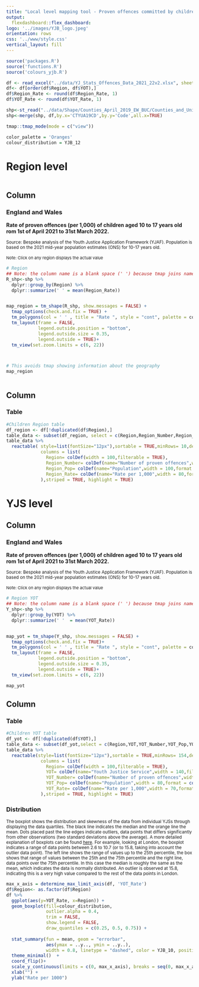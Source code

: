```yaml
---
title: "Local level mapping tool - Proven offences committed by children"
output: 
  flexdashboard::flex_dashboard:
logo: '../images/YJB_logo.jpeg'
orientation: rows
css: '../www/style.css'
vertical_layout: fill
---
```


```r
source('packages.R')
source('functions.R')
source('colours_yjb.R')
```


```r
df <- read_excel("../data/YJ_Stats_Offences_Data_2021_22v2.xlsx", sheet = "Data")
df<- df[order(df$Region, df$YOT),]
df$Region_Rate <- round(df$Region_Rate, 1)
df$YOT_Rate <- round(df$YOT_Rate, 1)

shp<-st_read("../data/Shape/Counties_April_2019_EW_BUC/Counties_and_Unitary_Authorities__April_2019__Boundaries_EW_BUC.shp")
shp<-merge(shp, df,by.x='CTYUA19CD',by.y='Code',all.x=TRUE)
```

```r
tmap::tmap_mode(mode = c("view"))

color_palette = 'Oranges'
colour_distribution = YJB_12

```

Region level {data-orientation=columns}
=====================================  



```r
```

Column {data-width=900}
-------------------------------------


### <B>England and Wales</B>

<B>Rate of proven offences (per 1,000) of children aged 10 to 17 years old rom 1st of April 2021 to 31st March 2022.</B>

<sup>Source: Bespoke analysis of the Youth Justice Application Framework (YJAF). Population is based on the 2021 mid-year population estimates (ONS) for 10-17 years old.</sup>

<p style="font-size: 11px">Note: Click on any region displays the actual value</p>


```r

# Region
## Note: the column name is a blank space (' ') because tmap joins names and the value without leaving a space. I tried different solutions (changing the size of the bubble, fonts - nothing delivers an acceptable result).
R_shp<-shp %>% 
  dplyr::group_by(Region) %>% 
  dplyr::summarize(' ' = mean(Region_Rate))


map_region = tm_shape(R_shp, show.messages = FALSE) +
  tmap_options(check.and.fix = TRUE) +
  tm_polygons(col = ' ' , title = "Rate ", style = "cont", palette = color_palette, contrast = 1)+
  tm_layout(frame = FALSE,
            legend.outside.position = "bottom",
            legend.outside.size = 0.35,
            legend.outside = TRUE)+
  tm_view(set.zoom.limits = c(6, 22))




```


```r
# This avoids tmap showing information about the geography
map_region
```



```r
```

Column {data-width=500, .tabset}
-------------------------------------
### <B>Table</B>
```r
#Children Region table
df_region <- df[!duplicated(df$Region),]
table_data <- subset(df_region, select = c(Region,Region_Number,Region_Pop,Region_Rate))
table_data %>%
  reactable( style=list(fontSize="12px"),sortable = TRUE,minRows= 10,defaultPageSize = 160,compact=TRUE,
             columns = list(
               Region= colDef(width = 100,filterable = TRUE),
               Region_Number= colDef(name="Number of proven offences",width = 100,format = colFormat(separators = TRUE)),
               Region_Pop= colDef(name="Population",width = 100,format = colFormat(separators = TRUE)),
               Region_Rate= colDef(name="Rate per 1,000",width = 80,format = colFormat(separators = TRUE, digits = 1))
             ),striped = TRUE, highlight = TRUE)
```



YJS level {data-orientation=columns}
=====================================  

Column {data-width=900}
-------------------------------------

### <B>England and Wales</B>


<B>Rate of proven offences (per 1,000) of children aged 10 to 17 years old rom 1st of April 2021 to 31st March 2022.</B>

<sup>Source: Bespoke analysis of the Youth Justice Application Framework (YJAF). Population is based on the 2021 mid-year population estimates (ONS) for 10-17 years old.</sup>

<p style="font-size: 11px">Note: Click on any region displays the actual value</p>

```r
# Region YOT
## Note: the column name is a blank space (' ') because tmap joins names and the value without leaving a space. I tried different solutions (changing the size of the bubble, fonts - nothing delivers an acceptable result).
Y_shp<-shp %>% 
  dplyr::group_by(YOT) %>% 
  dplyr::summarize(' '  = mean(YOT_Rate))


map_yot = tm_shape(Y_shp, show.messages = FALSE) +
  tmap_options(check.and.fix = TRUE)+
  tm_polygons(col = ' ' , title = "Rate ", style = "cont", palette = color_palette, contrast = 1)+
  tm_layout(frame = FALSE,
            legend.outside.position = "bottom",
            legend.outside.size = 0.35,
            legend.outside = TRUE)+
  tm_view(set.zoom.limits = c(6, 22))


```

```r
map_yot
```


Column {data-width=500, .tabset}
-------------------------------------
### <B>Table</B>
```r
#Children YOT table
df_yot <- df[!duplicated(df$YOT),]
table_data <- subset(df_yot,select = c(Region,YOT,YOT_Number,YOT_Pop,YOT_Rate))
table_data %>%
  reactable(style=list(fontSize="12px"),sortable = TRUE,minRows= 154,defaultPageSize = 160,compact=TRUE,
             columns = list(
               Region= colDef(width = 100,filterable = TRUE),
               YOT= colDef(name="Youth Justice Service",width = 140,filterable = TRUE),
               YOT_Number= colDef(name="Number of proven offences",width = 80,format = colFormat(separators = TRUE)),
               YOT_Pop= colDef(name="Population",width = 80,format = colFormat(separators = TRUE)),
               YOT_Rate= colDef(name="Rate per 1,000",width = 70,format = colFormat(separators = TRUE, digits = 1))
             ),striped = TRUE, highlight = TRUE)
```


### <B>Distribution </B>

<sup> The boxplot shows the distribution and skewness of the data  from individual YJSs through displaying the data quartiles. The black line indicates the median and the orange line the mean. Dots placed past the line edges indicate outliers, data points that differs significantly from other observations (two standard deviations above the average). A more detailed explanation of boxplots can be found [here](https://chartio.com/learn/charts/box-plot-complete-guide/). For example, looking at London, the boxplot indicates a range of data points between 2.6 to 10.7 (or to 15.8, taking into account the outlier data point). The left line shows the range of values up to the 25th percentile, the box shows that range of values between the 25th and the 75th percentile and the right line, data points over the 75th percentile.  In this case the median is roughly the same as the mean, which indicates the data is normally distributed. An outlier is observed at 15.8, indicating this is a very high value compared to the rest of the data points in London.  </sup>

```r

max_x_axis = determine_max_limit_axis(df, 'YOT_Rate')
df$Region<- as.factor(df$Region)
df %>%
  ggplot(aes(y=YOT_Rate, x=Region)) + 
  geom_boxplot(fill=colour_distribution,
               outlier.alpha = 0.4,
               trim = FALSE,
               show.legend = FALSE,
               draw_quantiles = c(0.25, 0.5, 0.75)) +
  
  stat_summary(fun = mean, geom = "errorbar", 
               aes(ymax = ..y.., ymin = ..y..),
               width = 0.8, linetype = "dashed", color = YJB_10, position = position_dodge())+
  theme_minimal()  +
  coord_flip()+
  scale_y_continuous(limits = c(0, max_x_axis), breaks = seq(0, max_x_axis, by = 1)) +
  xlab("") +
  ylab("Rate per 1000") 
```

